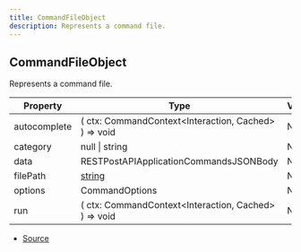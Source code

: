 ```yaml
---
title: CommandFileObject
description: Represents a command file.
---
```


## CommandFileObject

Represents a command file.

| Property     | Type                                                                                              | Value |
| ------------ | ------------------------------------------------------------------------------------------------- | ----- |
| autocomplete | ( ctx: CommandContext\<Interaction, Cached> ) => void                                             | N/A   |
| category     | null \| string                                                                                    | N/A   |
| data         | RESTPostAPIApplicationCommandsJSONBody                                                            | N/A   |
| filePath     | [string](https://developer.mozilla.org/en-US/docs/Web/JavaScript/Reference/Global_Objects/String) | N/A   |
| options      | CommandOptions                                                                                    | N/A   |
| run          | ( ctx: CommandContext\<Interaction, Cached> ) => void                                             | N/A   |

- [Source](https://github.com/underctrl-io/commandkit/blob/6ce87cba44f953b46a72430cb1272818640529f4/packages/commandkit/src/types.ts#L92)
